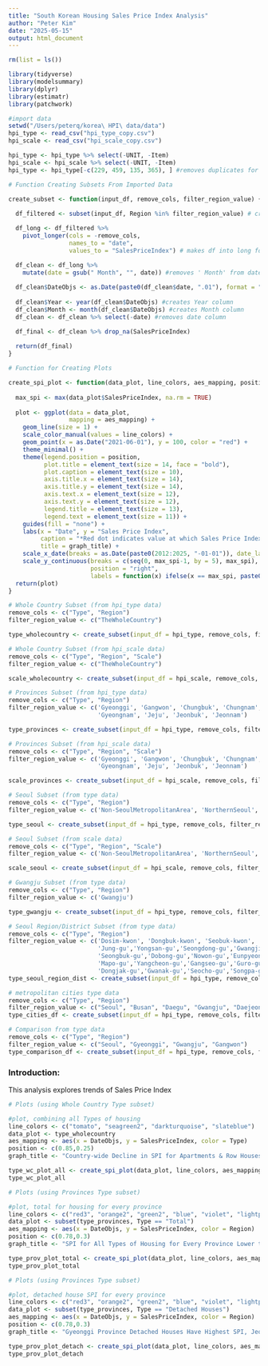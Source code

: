 ```yaml
---
title: "South Korean Housing Sales Price Index Analysis"
author: "Peter Kim"
date: "2025-05-15"
output: html_document
---
```


```r
  
rm(list = ls())

library(tidyverse)
library(modelsummary)
library(dplyr)
library(estimatr)
library(patchwork)

```


```r
#import data
setwd("/Users/peterq/korea\ HPI\ data/data")
hpi_type <- read_csv("hpi_type_copy.csv")
hpi_scale <- read_csv("hpi_scale_copy.csv")

hpi_type <- hpi_type %>% select(-UNIT, -Item)
hpi_scale <- hpi_scale %>% select(-UNIT, -Item)
hpi_type <- hpi_type[-c(229, 459, 135, 365), ] #removes duplicates for jeju, gwangju

```


```r
# Function Creating Subsets From Imported Data 

create_subset <- function(input_df, remove_cols, filter_region_value) {
  
  df_filtered <- subset(input_df, Region %in% filter_region_value) # creates df with only certain regions

  df_long <- df_filtered %>% 
    pivot_longer(cols = -remove_cols,
                 names_to = "date",
                 values_to = "SalesPriceIndex") # makes df into long format

  df_clean <- df_long %>% 
    mutate(date = gsub(" Month", "", date)) #removes ' Month' from date column string values
  
  df_clean$DateObjs <- as.Date(paste0(df_clean$date, ".01"), format = "%Y.%m.%d") #creates Date objects
  
  df_clean$Year <- year(df_clean$DateObjs) #creates Year column
  df_clean$Month <- month(df_clean$DateObjs) #creates Month column
  df_clean <- df_clean %>% select(-date) #removes date column

  df_final <- df_clean %>% drop_na(SalesPriceIndex)
  
  return(df_final)
}

# Function for Creating Plots

create_spi_plot <- function(data_plot, line_colors, aes_mapping, position, graph_title) {
  
  max_spi <- max(data_plot$SalesPriceIndex, na.rm = TRUE)
  
  plot <- ggplot(data = data_plot, 
                 mapping = aes_mapping) +
    geom_line(size = 1) +
    scale_color_manual(values = line_colors) +
    geom_point(x = as.Date("2021-06-01"), y = 100, color = "red") +
    theme_minimal() +
    theme(legend.position = position,
          plot.title = element_text(size = 14, face = "bold"),
          plot.caption = element_text(size = 10),
          axis.title.x = element_text(size = 14),              
          axis.title.y = element_text(size = 14),              
          axis.text.x = element_text(size = 12),               
          axis.text.y = element_text(size = 12),              
          legend.title = element_text(size = 13),              
          legend.text = element_text(size = 11)) +
    guides(fill = "none") + 
    labs(x = "Date", y = "Sales Price Index", 
         caption = "*Red dot indicates value at which Sales Price Index is indexed to: Date = 2021-06-01, SPI = 100", 
         title = graph_title) +
    scale_x_date(breaks = as.Date(paste0(2012:2025, "-01-01")), date_labels = "%Y") +
    scale_y_continuous(breaks = c(seq(0, max_spi-1, by = 5), max_spi), 
                       position = "right", 
                       labels = function(x) ifelse(x == max_spi, paste0("Max: ", x), x)) 
  return(plot)
}

```


```r
# Whole Country Subset (from hpi_type data)
remove_cols <- c("Type", "Region")
filter_region_value <- c("TheWholeCountry")

type_wholecountry <- create_subset(input_df = hpi_type, remove_cols, filter_region_value) 

# Whole Country Subset (from hpi_scale data)
remove_cols <- c("Type", "Region", "Scale")
filter_region_value <- c("TheWholeCountry")

scale_wholecountry <- create_subset(input_df = hpi_scale, remove_cols, filter_region_value) 

# Provinces Subset (from hpi_type data)
remove_cols <- c("Type", "Region")
filter_region_value <- c('Gyeonggi', 'Gangwon', 'Chungbuk', 'Chungnam', 'Gyeongbuk',
                         'Gyeongnam', 'Jeju', 'Jeonbuk', 'Jeonnam')

type_provinces <- create_subset(input_df = hpi_type, remove_cols, filter_region_value)

# Provinces Subset (from hpi_scale data)
remove_cols <- c("Type", "Region", "Scale")
filter_region_value <- c('Gyeonggi', 'Gangwon', 'Chungbuk', 'Chungnam', 'Gyeongbuk',
                         'Gyeongnam', 'Jeju', 'Jeonbuk', 'Jeonnam')

scale_provinces <- create_subset(input_df = hpi_scale, remove_cols, filter_region_value) 

# Seoul Subset (from type data)
remove_cols <- c("Type", "Region")
filter_region_value <- c('Non-SeoulMetropolitanArea', 'NorthernSeoul', 'Seoul', 'SeoulMetropolitanArea', 'SouthernSeoul')

type_seoul <- create_subset(input_df = hpi_type, remove_cols, filter_region_value)

# Seoul Subset (from scale data)
remove_cols <- c("Type", "Region", "Scale")
filter_region_value <- c('Non-SeoulMetropolitanArea', 'NorthernSeoul', 'Seoul', 'SeoulMetropolitanArea', 'SouthernSeoul')

scale_seoul <- create_subset(input_df = hpi_scale, remove_cols, filter_region_value) 

# Gwangju Subset (from type data)
remove_cols <- c("Type", "Region")
filter_region_value <- c('Gwangju')

type_gwangju <- create_subset(input_df = hpi_type, remove_cols, filter_region_value)

# Seoul Region/District Subset (from type data)
remove_cols <- c("Type", "Region")
filter_region_value <- c('Dosim-kwon', 'Dongbuk-kwon', 'Seobuk-kwon', 'Seonam-kwon', 'Dongnam-kwon', 'Jongno-gu',
                         'Jung-gu','Yongsan-gu','Seongdong-gu','Gwangjin-gu','Dongdaemun-gu','Jungnang-gu',
                         'Seongbuk-gu','Dobong-gu','Nowon-gu','Eunpyeong-gu','Seodaemun-gu',
                         'Mapo-gu','Yangcheon-gu','Gangseo-gu','Guro-gu','Geumcheon-gu','Yeongdeungpo-gu',
                         'Dongjak-gu','Gwanak-gu','Seocho-gu','Songpa-gu','Gangdong-gu')
type_seoul_region_dist <- create_subset(input_df = hpi_type, remove_cols, filter_region_value)

# metropolitan cities type data
remove_cols <- c("Type", "Region")
filter_region_value <- c("Seoul", "Busan", "Daegu", "Gwangju", "Daejeon", "Ulsan", "Incheon")
type_cities_df <- create_subset(input_df = hpi_type, remove_cols, filter_region_value)

# Comparison from type data
remove_cols <- c("Type", "Region")
filter_region_value <- c("Seoul", "Gyeonggi", "Gwangju", "Gangwon")
type_comparison_df <- create_subset(input_df = hpi_type, remove_cols, filter_region_value)

```

### Introduction: 

This analysis explores trends of Sales Price Index 


```r
# Plots (using Whole Country Type subset)

#plot, combining all Types of housing
line_colors <- c("tomato", "seagreen2", "darkturquoise", "slateblue")
data_plot <- type_wholecountry
aes_mapping <- aes(x = DateObjs, y = SalesPriceIndex, color = Type)
position <- c(0.85,0.25)
graph_title <- "Country-wide Decline in SPI for Apartments & Row Houses From 2022, Detached Houses Unaffected and Continually Trending Upward"

type_wc_plot_all <- create_spi_plot(data_plot, line_colors, aes_mapping, position, graph_title)
type_wc_plot_all


```


```r
# Plots (using Provinces Type subset)

#plot, total for housing for every province
line_colors <- c("red3", "orange2", "green2", "blue", "violet", "lightpink", "lightgreen", "dodgerblue", "deeppink2")
data_plot <- subset(type_provinces, Type == "Total")
aes_mapping <- aes(x = DateObjs, y = SalesPriceIndex, color = Region)
position <- c(0.78,0.3)
graph_title <- "SPI for All Types of Housing for Every Province Lower than 2022-2023 Levels\nGangwon Province Has Highest Current SPI While Gyeonggi Has Lowest"

type_prov_plot_total <- create_spi_plot(data_plot, line_colors, aes_mapping, position, graph_title)
type_prov_plot_total

```


```r
# Plots (using Provinces Type subset)

#plot, detached house SPI for every province
line_colors <- c("red3", "orange2", "green2", "blue", "violet", "lightpink", "lightgreen", "dodgerblue", "deeppink2")
data_plot <- subset(type_provinces, Type == "Detached Houses")
aes_mapping <- aes(x = DateObjs, y = SalesPriceIndex, color = Region)
position <- c(0.78,0.3)
graph_title <- "Gyeonggi Province Detached Houses Have Highest SPI, Jeonnam Province Has Lowest"

type_prov_plot_detach <- create_spi_plot(data_plot, line_colors, aes_mapping, position, graph_title)
type_prov_plot_detach
```


```r


```


```r


```


```r


```
